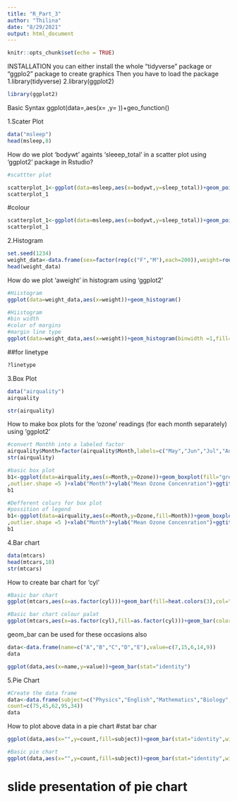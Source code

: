 ---
title: "R_Part_3"
author: "Thilina"
date: "8/29/2021"
output: html_document
---

```{r setup, include=FALSE}
knitr::opts_chunk$set(echo = TRUE)
```

INSTALLATION
you can either install the whole "tidyverse" package or "ggplo2" package to create 
graphics
Then you have to load the package
     1.library(tidyverse)
     2.library(ggplot2)
```{r}
library(ggplot2)
```
Basic Syntax
   ggplot(data=<Data>,aes(x=  ,y=  ))+geo_function()
  
1.Scater Plot
```{r}
data("msleep")
head(msleep,8)
```
How do we plot 'bodywt' againts 'sleeep_total' in a scatter plot using 'ggplot2' 
package in Rstudio?
```{r}
#scattter plot

scatterplot_1<-ggplot(data=msleep,aes(x=bodywt,y=sleep_total))+geom_point()
scatterplot_1
```
#colour
```{r}

scatterplot_1<-ggplot(data=msleep,aes(x=bodywt,y=sleep_total))+geom_point(col="blue")
scatterplot_1
```
2.Histogram
```{r}
set.seed(1234)
weight_data<-data.frame(sex=factor(rep(c("F","M"),each=200)),weight=round(c(rnorm(200,mean=55,sd=5),rnorm(200,mean=75,sd=3))))
head(weight_data)
```
How do we plot 'aweight' in histogram using 'ggplot2' 
```{r}
#Hiistogram
ggplot(data=weight_data,aes(x=weight))+geom_histogram()
```
```{r}
#Hiistogram 
#bin width
#color of margins
#margin line type
ggplot(data=weight_data,aes(x=weight))+geom_histogram(binwidth =1,fill="green",color="black",linetype="dashed")
```
##for linetype 
```{r}
?linetype
```
 
3.Box Plot
```{r}
data("airquality")
airquality

```
```{r}
str(airquality)
```

How to make box plots for the 'ozone'  readings (for each month separately) using 'ggplot2'
```{r}
#convert Monthh into a labeled factor
airquality$Month=factor(airquality$Month,labels=c("May","Jun","Jul","Aug","Sep"))
str(airquality)
```

```{r}
#basic box plot
b1<-ggplot(data=airquality,aes(x=Month,y=Ozone))+geom_boxplot(fill="green",col="red",outlier.colour = "blue"
,outlier.shape =5 )+xlab("Month")+ylab("Mean Ozone Concenration")+ggtitle("Box Plot")
b1
```
```{r}
#Defferent colurs for box plot
#possition of legend
b1<-ggplot(data=airquality,aes(x=Month,y=Ozone,fill=Month))+geom_boxplot(col="red",outlier.colour = "blue"
,outlier.shape =5 )+xlab("Month")+ylab("Mean Ozone Concenration")+ggtitle("Box Plot")+scale_fill_manual(values=c("orange","red","blue","pink","green"))+theme(legend.position = "top")
b1
```

4.Bar chart
```{r}
data(mtcars)
head(mtcars,10)
str(mtcars)
```
How to create bar chart for 'cyl' 
```{r}
#Basic bar chart
ggplot(mtcars,aes(x=as.factor(cyl)))+geom_bar(fill=heat.colors(3),col="black",width=0.5)
```
```{r}
#Basic bar chart colour palat
ggplot(mtcars,aes(x=as.factor(cyl),fill=as.factor(cyl)))+geom_bar(color="black",width=0.5)+scale_fill_brewer(palette="Dark2")
```

geom_bar can be used for these occasions also
```{r}
data<-data.frame(name=c("A","B","C","D","E"),value=c(7,15,6,14,9))
data
```
```{r}
ggplot(data,aes(x=name,y=value))+geom_bar(stat="identity")
```

5.Pie Chart
```{r}
#Create the data frame
data<-data.frame(subject=c("Physics","English","Mathematics","Biology","Chemistry"),
count=c(75,45,62,95,34))
data
```

How to plot above data in a pie chart
#stat bar char
```{r}
ggplot(data,aes(x="",y=count,fill=subject))+geom_bar(stat="identity",width=1)
```
```{r}
#Basic pie chart
ggplot(data,aes(x="",y=count,fill=subject))+geom_bar(stat="identity",width=1)+coord_polar("y",start=0)
```

# slide presentation of pie chart


